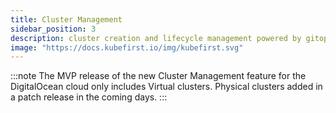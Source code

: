 ```yaml
---
title: Cluster Management
sidebar_position: 3
description: cluster creation and lifecycle management powered by gitops
image: "https://docs.kubefirst.io/img/kubefirst.svg"
---
```


:::note
The MVP release of the new Cluster Management feature for the DigitalOcean cloud only includes Virtual clusters. Physical clusters added in a patch release in the coming days.
:::


<CLUSTERS />
